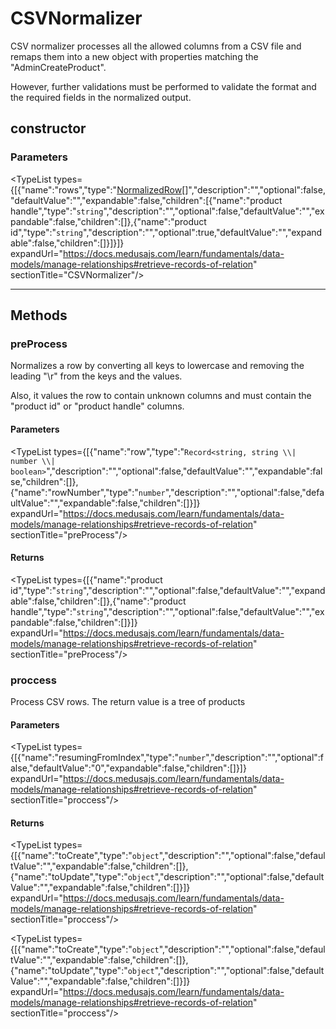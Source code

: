 
# CSVNormalizer

CSV normalizer processes all the allowed columns from a CSV file and remaps
them into a new object with properties matching the "AdminCreateProduct".

However, further validations must be performed to validate the format and
the required fields in the normalized output.

## constructor

### Parameters

<TypeList types={[{"name":"rows","type":"[NormalizedRow](../../../types/utils.NormalizedRow/page.mdx)[]","description":"","optional":false,"defaultValue":"","expandable":false,"children":[{"name":"product handle","type":"`string`","description":"","optional":false,"defaultValue":"","expandable":false,"children":[]},{"name":"product id","type":"`string`","description":"","optional":true,"defaultValue":"","expandable":false,"children":[]}]}]} expandUrl="https://docs.medusajs.com/learn/fundamentals/data-models/manage-relationships#retrieve-records-of-relation" sectionTitle="CSVNormalizer"/>

___

## Methods

### preProcess

Normalizes a row by converting all keys to lowercase and removing
the leading "\r" from the keys and the values.

Also, it values the row to contain unknown columns and must contain
the "product id" or "product handle" columns.

#### Parameters

<TypeList types={[{"name":"row","type":"`Record<string, string \\| number \\| boolean>`","description":"","optional":false,"defaultValue":"","expandable":false,"children":[]},{"name":"rowNumber","type":"`number`","description":"","optional":false,"defaultValue":"","expandable":false,"children":[]}]} expandUrl="https://docs.medusajs.com/learn/fundamentals/data-models/manage-relationships#retrieve-records-of-relation" sectionTitle="preProcess"/>

#### Returns

<TypeList types={[{"name":"product id","type":"`string`","description":"","optional":false,"defaultValue":"","expandable":false,"children":[]},{"name":"product handle","type":"`string`","description":"","optional":false,"defaultValue":"","expandable":false,"children":[]}]} expandUrl="https://docs.medusajs.com/learn/fundamentals/data-models/manage-relationships#retrieve-records-of-relation" sectionTitle="preProcess"/>

### proccess

Process CSV rows. The return value is a tree of products

#### Parameters

<TypeList types={[{"name":"resumingFromIndex","type":"`number`","description":"","optional":false,"defaultValue":"0","expandable":false,"children":[]}]} expandUrl="https://docs.medusajs.com/learn/fundamentals/data-models/manage-relationships#retrieve-records-of-relation" sectionTitle="proccess"/>

#### Returns

<TypeList types={[{"name":"toCreate","type":"`object`","description":"","optional":false,"defaultValue":"","expandable":false,"children":[]},{"name":"toUpdate","type":"`object`","description":"","optional":false,"defaultValue":"","expandable":false,"children":[]}]} expandUrl="https://docs.medusajs.com/learn/fundamentals/data-models/manage-relationships#retrieve-records-of-relation" sectionTitle="proccess"/>

<TypeList types={[{"name":"toCreate","type":"`object`","description":"","optional":false,"defaultValue":"","expandable":false,"children":[]},{"name":"toUpdate","type":"`object`","description":"","optional":false,"defaultValue":"","expandable":false,"children":[]}]} expandUrl="https://docs.medusajs.com/learn/fundamentals/data-models/manage-relationships#retrieve-records-of-relation" sectionTitle="proccess"/>

